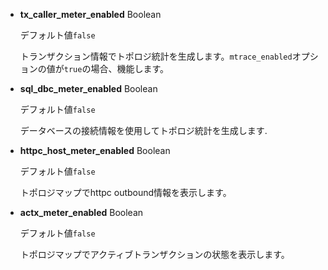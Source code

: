 - **tx_caller_meter_enabled** <span class='type'>Boolean</span>

  デフォルト値`false`

  トランザクション情報でトポロジ統計を生成します。`mtrace_enabled`オプションの値が`true`の場合、機能します。

- **sql_dbc_meter_enabled** <span class='type'>Boolean</span>

  デフォルト値`false`

  データベースの接続情報を使用してトポロジ統計を生成します.

- **httpc_host_meter_enabled** <span class='type'>Boolean</span>

  デフォルト値`false`

  トポロジマップでhttpc outbound情報を表示します。

- **actx_meter_enabled** <span class='type'>Boolean</span>

  デフォルト値`false`

  トポロジマップでアクティブトランザクションの状態を表示します。
